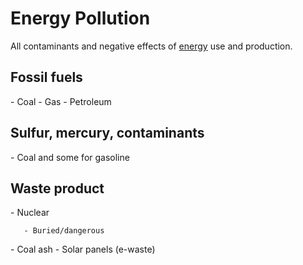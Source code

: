 = Energy Pollution =

All contaminants and negative effects of [[Energy|energy]] use and production.

== Fossil fuels ==
- Coal
- Gas
- Petroleum

== Sulfur, mercury, contaminants ==
- Coal and some for gasoline

== Waste product ==
- Nuclear
	- Buried/dangerous
- Coal ash
- Solar panels (e-waste)
